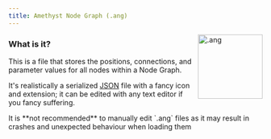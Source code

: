 ```yaml
---
title: Amethyst Node Graph (.ang)
---
```


<img align="right" src="https://github.com/Geoxor/amethyst/raw/master/assets/images/ang.png" alt=".ang" width="128"/>

### What is it?

This is a file that stores the positions, connections, and parameter values for all nodes within a Node Graph.

It's realistically a serialized [JSON](https://en.wikipedia.org/wiki/JSON) file with a fancy icon and extension; it can be edited with any text editor if you fancy suffering.

<Warning>
It is **not recommended** to manually edit `.ang` files as it may result in crashes and unexpected behaviour when loading them
</Warning>
